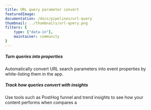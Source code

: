 ```yaml
---
title: URL query parameter convert
featuredImage: 
documentation: /docs/pipelines/url-query
thumbnail: ../thumbnails/url-query.png
filters: {
    type: ["data-in"],
    maintainer: community
}
---
```


<Section
    divider={false}
    title="Convert URL query parameters into event properties, to enable simple URL comparisons"
    size="full"
    cols={2}
>
    <div>
        <h5>Turn queries into properties</h5>
        <p>Automatically convert URL search parameters into event properties by white-listing them in the app.</p>
    </div>
    <div>
        <h5>Track how queries convert with insights</h5>
        <p>Use tools such as PostHog funnel and trend insights to see how your content performs when compares a</p>
    </div>
</Section>

<TutorialsSlider topic="url-query" />

<Documentation />

